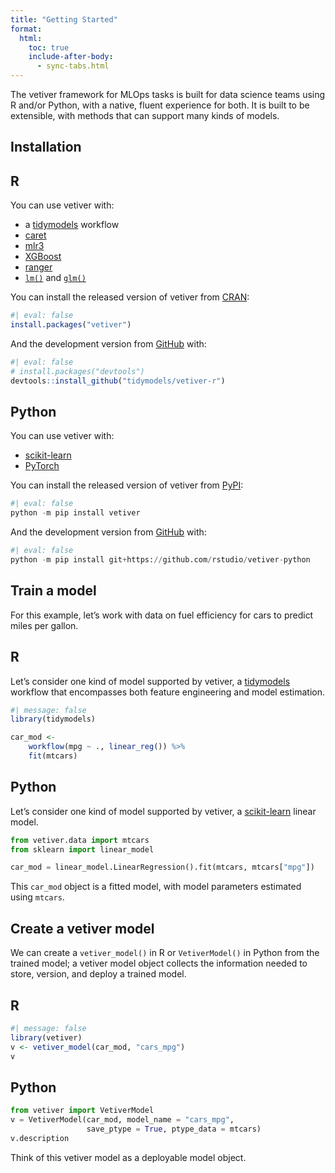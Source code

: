 ```yaml
---
title: "Getting Started"
format:
  html:
    toc: true
    include-after-body:
      - sync-tabs.html
---
```


The vetiver framework for MLOps tasks is built for data science teams using R and/or Python, with a native, fluent experience for both.
It is built to be extensible, with methods that can support many kinds of models.

## Installation

::: panel-tabset
## R

You can use vetiver with:

-   a [tidymodels](https://www.tidymodels.org/) workflow
-   [caret](https://topepo.github.io/caret/)
-   [mlr3](https://mlr3.mlr-org.com/)
-   [XGBoost](https://xgboost.readthedocs.io/en/latest/R-package/)
-   [ranger](https://cran.r-project.org/package=ranger)
-   [`lm()`](https://stat.ethz.ch/R-manual/R-patched/library/stats/html/lm.html) and [`glm()`](https://stat.ethz.ch/R-manual/R-patched/library/stats/html/glm.html)

You can install the released version of vetiver from [CRAN](https://cran.r-project.org/package=vetiver):

```r
#| eval: false
install.packages("vetiver")
```

And the development version from [GitHub](https://github.com/rstudio/vetiver-r) with:

```r
#| eval: false
# install.packages("devtools")
devtools::install_github("tidymodels/vetiver-r")
```

## Python

You can use vetiver with:

-   [scikit-learn](https://scikit-learn.org/)
-   [PyTorch](https://pytorch.org/)

You can install the released version of vetiver from [PyPI](https://pypi.org/project/vetiver/):

```python
#| eval: false
python -m pip install vetiver
```

And the development version from [GitHub](https://github.com/rstudio/vetiver-python) with:

```python
#| eval: false
python -m pip install git+https://github.com/rstudio/vetiver-python
```
:::

## Train a model

For this example, let's work with data on fuel efficiency for cars to predict miles per gallon.

::: panel-tabset
## R

Let's consider one kind of model supported by vetiver, a [tidymodels](https://www.tidymodels.org/) workflow that encompasses both feature engineering and model estimation.

```r
#| message: false
library(tidymodels)

car_mod <-
    workflow(mpg ~ ., linear_reg()) %>%
    fit(mtcars)
```

## Python

Let's consider one kind of model supported by vetiver, a [scikit-learn](https://scikit-learn.org/) linear model.

```python
from vetiver.data import mtcars
from sklearn import linear_model

car_mod = linear_model.LinearRegression().fit(mtcars, mtcars["mpg"])
```
:::

This `car_mod` object is a fitted model, with model parameters estimated using `mtcars`.

## Create a vetiver model

We can create a `vetiver_model()` in R or `VetiverModel()` in Python from the trained model; a vetiver model object collects the information needed to store, version, and deploy a trained model.

::: panel-tabset
## R

```r
#| message: false
library(vetiver)
v <- vetiver_model(car_mod, "cars_mpg")
v
```

## Python

```python
from vetiver import VetiverModel
v = VetiverModel(car_mod, model_name = "cars_mpg", 
                 save_ptype = True, ptype_data = mtcars)
v.description
```
:::

Think of this vetiver model as a deployable model object.
